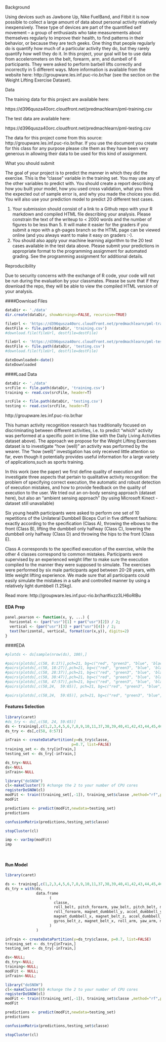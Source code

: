 
Background

Using devices such as Jawbone Up, Nike FuelBand, and Fitbit it is now possible to collect a large amount of data about personal activity relatively inexpensively. These type of devices are part of the quantified self movement – a group of enthusiasts who take measurements about themselves regularly to improve their health, to find patterns in their behavior, or because they are tech geeks. One thing that people regularly do is quantify how much of a particular activity they do, but they rarely quantify how well they do it. In this project, your goal will be to use data from accelerometers on the belt, forearm, arm, and dumbell of 6 participants. They were asked to perform barbell lifts correctly and incorrectly in 5 different ways. More information is available from the website here: http://groupware.les.inf.puc-rio.br/har (see the section on the Weight Lifting Exercise Dataset).


Data

The training data for this project are available here:

https://d396qusza40orc.cloudfront.net/predmachlearn/pml-training.csv

The test data are available here:

https://d396qusza40orc.cloudfront.net/predmachlearn/pml-testing.csv

The data for this project come from this source: http://groupware.les.inf.puc-rio.br/har. If you use the document you create for this class for any purpose please cite them as they have been very generous in allowing their data to be used for this kind of assignment.

What you should submit

The goal of your project is to predict the manner in which they did the exercise. This is the "classe" variable in the training set. You may use any of the other variables to predict with. You should create a report describing how you built your model, how you used cross validation, what you think the expected out of sample error is, and why you made the choices you did. You will also use your prediction model to predict 20 different test cases.

1. Your submission should consist of a link to a Github repo with your R markdown and compiled HTML file describing your analysis. Please constrain the text of the writeup to < 2000 words and the number of figures to be less than 5. It will make it easier for the graders if you submit a repo with a gh-pages branch so the HTML page can be viewed online (and you always want to make it easy on graders :-).
2. You should also apply your machine learning algorithm to the 20 test cases available in the test data above. Please submit your predictions in appropriate format to the programming assignment for automated grading. See the programming assignment for additional details.

Reproducibility

Due to security concerns with the exchange of R code, your code will not be run during the evaluation by your classmates. Please be sure that if they download the repo, they will be able to view the compiled HTML version of your analysis.

####Download Files
```r

dataDir <- './data'
dir.create(dataDir, showWarnings=FALSE, recursive=TRUE)

fileUrl <- 'https://d396qusza40orc.cloudfront.net/predmachlearn/pml-training.csv'
destFile <- file.path(dataDir, 'training.csv')
#download.file(fileUrl, destfile=destFile)

fileUrl <- 'https://d396qusza40orc.cloudfront.net/predmachlearn/pml-testing.csv'
destFile <- file.path(dataDir, 'testing.csv')
#download.file(fileUrl, destfile=destFile)

dateDownloaded<-date()
dateDownloaded

```

####Load Data
```r
dataDir <- './data'
srcFile <- file.path(dataDir, 'training.csv')
training <- read.csv(srcFile, header=T)

srcFile <- file.path(dataDir, 'testing.csv')
testing <- read.csv(srcFile, header=T)
```


http://groupware.les.inf.puc-rio.br/har

This human activity recognition research has traditionally focused on discriminating between different activities, i.e. to predict "which" activity was performed at a specific point in time (like with the Daily Living Activities dataset above). The approach we propose for the Weight Lifting Exercises dataset is to investigate "how (well)" an activity was performed by the wearer. The "how (well)" investigation has only received little attention so far, even though it potentially provides useful information for a large variety of applications,such as sports training.

In this work (see the paper) we first define quality of execution and investigate three aspects that pertain to qualitative activity recognition: the problem of specifying correct execution, the automatic and robust detection of execution mistakes, and how to provide feedback on the quality of execution to the user. We tried out an on-body sensing approach (dataset here), but also an "ambient sensing approach" (by using Microsoft Kinect - dataset still unavailable)

Six young health participants were asked to perform one set of 10 repetitions of the Unilateral Dumbbell Biceps Curl in five different fashions: exactly according to the specification (Class A), throwing the elbows to the front (Class B), lifting the dumbbell only halfway (Class C), lowering the dumbbell only halfway (Class D) and throwing the hips to the front (Class E).

Class A corresponds to the specified execution of the exercise, while the other 4 classes correspond to common mistakes. Participants were supervised by an experienced weight lifter to make sure the execution complied to the manner they were supposed to simulate. The exercises were performed by six male participants aged between 20-28 years, with little weight lifting experience. We made sure that all participants could easily simulate the mistakes in a safe and controlled manner by using a relatively light dumbbell (1.25kg).

Read more: http://groupware.les.inf.puc-rio.br/har#ixzz3LH6oRlBu

#### EDA Prep
```r


panel.pearson <- function(x, y, ...) {
  horizontal <- (par("usr")[1] + par("usr")[2]) / 2;
  vertical <- (par("usr")[3] + par("usr")[4]) / 2;
  text(horizontal, vertical, format(cor(x,y)), digits=2)
}

```


####EDA
```r
#plotds <- ds[sample(nrow(ds), 100),]

#pairs(plotds[,c(58, 8:17)],pch=21, bg=c("red", "green3", "blue", 'black', 'purple')[unclass(plotds$classe)], upper.panel = panel.pearson)
#pairs(plotds[,c(58, 18:27)],pch=21, bg=c("red", "green3", "blue", 'black', 'purple')[unclass(plotds$classe)], upper.panel = panel.pearson)
#pairs(plotds[,c(58, 28:37)],pch=21, bg=c("red", "green3", "blue", 'black', 'purple')[unclass(plotds$classe)], upper.panel = panel.pearson)
#pairs(plotds[,c(58, 38:47)],pch=21, bg=c("red", "green3", "blue", 'black', 'purple')[unclass(plotds$classe)], upper.panel = panel.pearson)
#pairs(plotds[,c(58, 47:57)],pch=21, bg=c("red", "green3", "blue", 'black', 'purple')[unclass(plotds$classe)], upper.panel = panel.pearson)
#pairs(plotds[,c(58,24,  59:65)], pch=21, bg=c("red", "green3", "blue", 'black', 'purple')[unclass(plotds$classe)], upper.panel = panel.pearson)

#pairs(plotds[,c(58,24,  59:65)], pch=21, bg=c("red", "green3", "blue", 'black', 'purple')[unclass(plotds$classe)], upper.panel = panel.pearson)

```

#### Features Selection 
```r
library(caret)
#ds_try <- ds[,c(58, 24, 59:65)]
ds <- training[,c(1,2,3,4,5,6,7,8,9,10,11,37,38,39,40,41,42,43,44,45,46,47,48,49,60,61,62,63,64,65,66,67,68,84,85,86,113,114,115,116,117,118,119,120,121,122,123,124,151,152,153,154,155,156,157,158,159,160)]
ds_try <- ds[,c(58, 8:57)]

inTrain <- createDataPartition(y=ds_try$classe,
                              p=0.7, list=FALSE)
training_set <- ds_try[inTrain,]
testing_set <- ds_try[-inTrain,]

ds_try<-NULL
ds<-NULL
inTrain<-NULL

library("doSNOW")
cl<-makeCluster(7) #change the 2 to your number of CPU cores
registerDoSNOW(cl)
modFit <- train((training_set[,-1]), training_set$classe ,method="rf",prox=TRUE, ntree=100)
modFit

predictions <- predict(modFit,newdata=testing_set)
predictions

confusionMatrix(predictions,testing_set$classe)

stopCluster(cl)

imp <- varImp(modFit)
imp

                        
```

#### Run Model
```r
library(caret)

ds <- training[,c(1,2,3,4,5,6,7,8,9,10,11,37,38,39,40,41,42,43,44,45,46,47,48,49,60,61,62,63,64,65,66,67,68,84,85,86,113,114,115,116,117,118,119,120,121,122,123,124,151,152,153,154,155,156,157,158,159,160)]
ds_try = with(ds, 
              data.frame
                    (
                      classe,
                      roll_belt, pitch_forearm, yaw_belt, pitch_belt, magnet_dumbbell_z, 
                      roll_forearm, magnet_dumbbell_y, accel_dumbbell_y, roll_dumbbell, accel_forearm_x, 
                      magnet_dumbbell_x, magnet_belt_z, accel_dumbbell_z, accel_belt_z, magnet_belt_y, 
                      gyros_belt_z, magnet_belt_x, roll_arm, yaw_arm, magnet_forearm_y   
                    )
              )

inTrain <- createDataPartition(y=ds_try$classe, p=0.7, list=FALSE)
training_set <- ds_try[inTrain,]
testing_set <- ds_try[-inTrain,]

ds<-NULL;
ds_try<-NULL;
training<-NULL;
modFit <- NULL;
inTrain<-NULL;

library("doSNOW")
cl<-makeCluster(6) #change the 2 to your number of CPU cores
registerDoSNOW(cl)
modFit <- train((training_set[,-1]), training_set$classe ,method="rf",prox=TRUE, ntree=500)
modFit

predictions <- predict(modFit,newdata=testing_set)
predictions

confusionMatrix(predictions,testing_set$classe)

stopCluster(cl)

```

